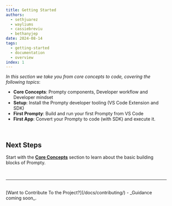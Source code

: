 ```yaml
---
title: Getting Started
authors:
  - sethjuarez
  - wayliums
  - cassiebreviu
  - bethanyjep
date: 2024-08-14
tags:
  - getting-started
  - documentation
  - overview
index: 1
---
```


_In this section we take you from core concepts to code, covering the following topics_:

- **Core Concepts**: Prompty components, Developer workflow and Developer mindset
- **Setup**: Install the Prompty developer tooling (VS Code Extension and SDK)
- **First Prompty**: Build and run your first Prompty from VS Code
- **First App**: Convert your Prompty to code (with SDK) and execute it.

<br/>


## Next Steps

Start with the **[Core Concepts](/docs/getting-started/concepts)** section to learn about the basic building blocks of Prompty.

<br/>

---

<br/>
[Want to Contribute To the Project?](/docs/contributing/) - _Guidance coming soon_.

